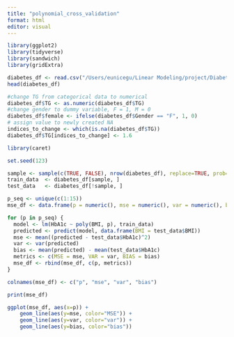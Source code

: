 ```yaml
---
title: "polynomial_cross_validation"
format: html
editor: visual
---
```


```r
library(ggplot2)
library(tidyverse)
library(sandwich)
library(gridExtra)

diabetes_df <- read.csv("/Users/eunicegu/Linear Modeling/project/Diabetes Dataset/Dataset of Diabetes .csv")
head(diabetes_df)
```

```r
#change TG from categorical data to numerical
diabetes_df$TG <- as.numeric(diabetes_df$TG)
#change gender to dummy variable, F = 1, M = 0
diabetes_df$female <- ifelse(diabetes_df$Gender == "F", 1, 0)
# assign value to newly created NA 
indices_to_change <- which(is.na(diabetes_df$TG))
diabetes_df$TG[indices_to_change] <- 1.6
```

```r
library(caret)

set.seed(123)

sample <- sample(c(TRUE, FALSE), nrow(diabetes_df), replace=TRUE, prob=c(0.8,0.2))
train_data  <- diabetes_df[sample, ]
test_data   <- diabetes_df[!sample, ]
```

```r
p_seq <- unique(c(1:15))
mse_df <- data.frame(p = numeric(), mse = numeric(), var = numeric(), bias = numeric())

for (p in p_seq) {
  model <- lm(HbA1c ~ poly(BMI, p), train_data)
  predicted <- predict(model, data.frame(BMI = test_data$BMI))
  mse <- mean((predicted - test_data$HbA1c)^2)
  var <- var(predicted)
  bias <- mean(predicted) - mean(test_data$HbA1c)
  metrics <- c(MSE = mse, VAR = var, BIAS = bias)
  mse_df <- rbind(mse_df, c(p, metrics))
}

colnames(mse_df) <- c("p", "mse", "var", "bias")

print(mse_df)
```

```r
ggplot(mse_df, aes(x=p)) +
    geom_line(aes(y=mse, color="MSE")) +
    geom_line(aes(y=var, color="var")) +
    geom_line(aes(y=bias, color="bias"))
```